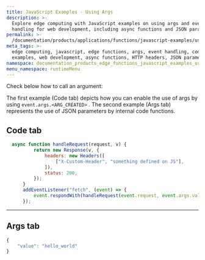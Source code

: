 ```yaml
---
title: JavaScript Examples - Using Args
description: >-
  Explore edge computing with JavaScript examples on using args and event
  handling for web development, including async functions and JSON parameters.
permalink: >-
  /documentation/products/applications/functions/javascript-examples/using-args/
meta_tags: >-
  edge computing, javascript, edge functions, args, event handling, code
  examples, web development, async functions, HTTP headers, JSON parameters
namespace: documentation_products_edge_functions_javascript_examples_using_args
menu_namespace: runtimeMenu
---
```


Check below how to call an argument:

The first example (Code tab) depicts how you can enable the use of args by using ``event.args.<ARG_CREATED>`` . The second example (Args tab) represents the use of JSON parameters by internal code functions.

## Code tab

```js
  async function handleRequest(request, v) {
          return new Response(v, {
              headers: new Headers([
                  ["X-Custom-Header", "something defined on JS"],
              ]),
              status: 200,
          });
      }
      addEventListener("fetch", (event) => {
          event.respondWith(handleRequest(event.request, event.args.value));
      });
```

---

## Args tab

```js
{
    "value": "hello_world"
}
```




